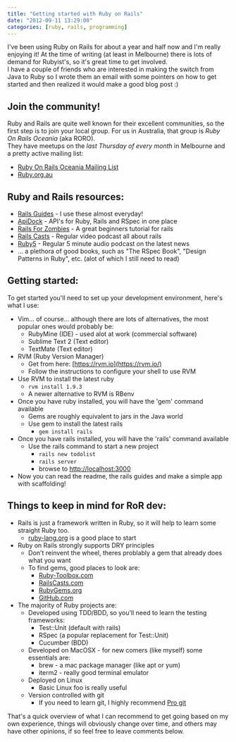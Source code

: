 ```yaml
---
title: "Getting started with Ruby on Rails"
date: "2012-09-11 13:29:00"
categories: [ruby, rails, programming]
---
```


I've been using Ruby on Rails for about a year and half now and I'm really enjoying it! At the time of writing (at least in Melbourne) there is lots of demand for Rubyist's, so it's great time to get involved.  
I have a couple of friends who are interested in making the switch from Java to Ruby so I wrote them an email with some pointers on how to get started and then realized it would make a good blog post :)

## Join the community!

Ruby and Rails are quite well known for their excellent communities, so the first step is to join your local group. For us in Australia, that group is _Ruby On Rails Oceania_ (aka RORO).  
They have meetups on the _last Thursday of every month_ in Melbourne and a pretty active mailing list:

- [Ruby On Rails Oceania Mailing List](https://groups.google.com/forum/?fromgroups#%21forum/rails-oceania)
- [Ruby.org.au](http://ruby.org.au/)

## Ruby and Rails resources:

- [Rails Guides](http://guides.rubyonrails.org/) - I use these almost everyday!
- [ApiDock](http://apidock.com/) - API's for Ruby, Rails and RSpec in one place
- [Rails For Zombies](http://railsforzombies.org/) - A great beginners tutorial for rails
- [Rails Casts](http://railscasts.com/) - Regular video podcast all about rails
- [Ruby5](http://ruby5.envylabs.com/) - Regular 5 minute audio podcast on the latest news
- ... a plethora of good books, such as "The RSpec Book", "Design Patterns in Ruby", etc. (alot of which I still need to read)

## Getting started:

To get started you'll need to set up your development environment, here's what I use:

- Vim... of course... although there are lots of alternatives, the most popular ones would probably be:
  - RubyMine (IDE) - used alot at work (commercial software)
  - Sublime Text 2 (Text editor)
  - TextMate (Text editor)
- RVM (Ruby Version Manager)
  - Get from here: [https://rvm.io](https://rvm.io/)
  - Follow the instructions to configure your shell to use RVM
- Use RVM to install the latest ruby
  - `rvm install 1.9.3`
  - A newer alternative to RVM is RBenv
- Once you have ruby installed, you will have the 'gem' command available
  - Gems are roughly equivalent to jars in the Java world
  - Use gem to install the latest rails
    - `gem install rails`
- Once you have rails installed, you will have the 'rails' command available
  - Use the rails command to start a new project
    - `rails new todolist`
    - `rails server`
    - browse to [http://localhost:3000](http://localhost:3000/)
- Now you can read the readme, the rails guides and make a simple app with scaffolding!

## Things to keep in mind for RoR dev:

- Rails is just a framework written in Ruby, so it will help to learn some straight Ruby too.
  - [ruby-lang.org](http://ruby-lang.org/) is a good place to start
- Ruby on Rails strongly supports DRY principles
  - Don't reinvent the wheel, theres problably a gem that already does what you want
  - To find gems, good places to look are:
    - [Ruby-Toolbox.com](http://ruby-toolbox.com/)
    - [RailsCasts.com](http://railscasts.com/)
    - [RubyGems.org](http://rubygems.org/)
    - [GitHub.com](http://github.com/)
- The majority of Ruby projects are:
  - Developed using TDD/BDD, so you'll need to learn the testing frameworks:
    - Test::Unit (default with rails)
    - RSpec (a popular replacement for Test::Unit)
    - Cucumber (BDD)
  - Developed on MacOSX - for new comers (like myself) some essentials are:
    - brew - a mac package manager (like apt or yum)
    - iterm2 - really good terminal emulator
  - Deployed on Linux
    - Basic Linux foo is really useful
  - Version controlled with git
    - If you need to learn git, I highly recommend [Pro git](http://git-scm.com/book)

That's a quick overview of what I can recommend to get going based on my own experience, things will obviously change over time, and others may have other opinions, if so feel free to leave comments below.
